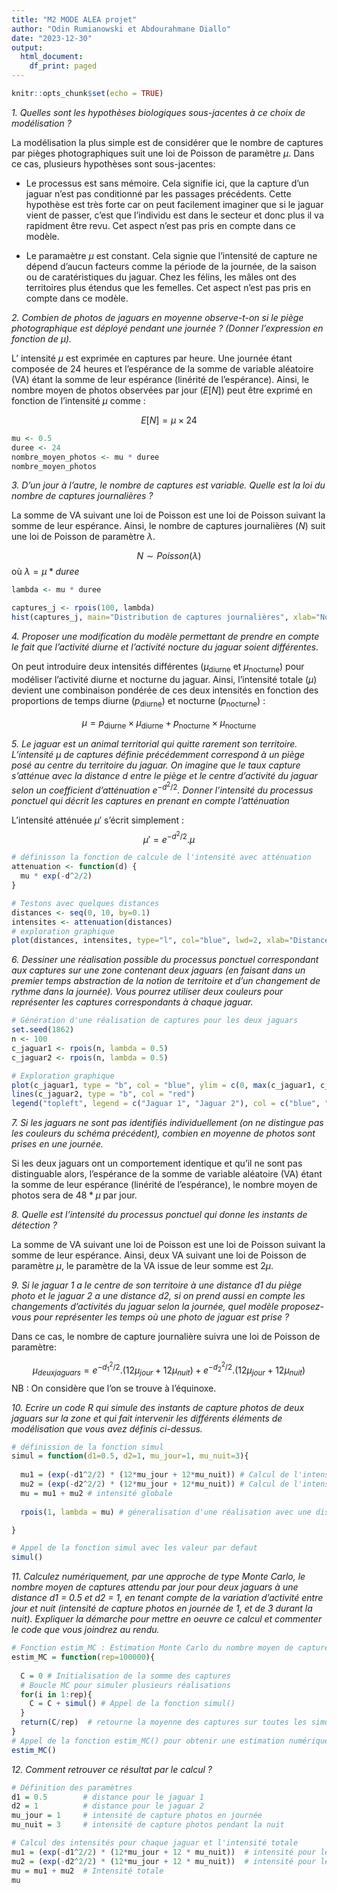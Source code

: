 ---
title: "M2 MODE ALEA projet"
author: "Odin Rumianowski et Abdourahmane Diallo"
date: "2023-12-30"
output:
  html_document:
    df_print: paged
---

```{r setup, include=FALSE}
knitr::opts_chunk$set(echo = TRUE)
```

*1. Quelles sont les hypothèses biologiques sous-jacentes à ce choix de modélisation ?*

La modélisation la plus simple est de considérer que le nombre de captures par pièges photographiques suit une loi de Poisson de paramètre $µ$. Dans ce cas, plusieurs hypothèses sont sous-jacentes:

- Le processus est sans mémoire. Cela signifie ici, que la capture d'un jaguar n'est pas conditionné par les passages précédents. Cette hypothèse est très forte car on peut facilement imaginer que si le jaguar vient de passer, c'est que l'individu est dans le secteur et donc plus il va rapidment être revu. Cet aspect n'est pas pris en compte dans ce modèle.

- Le paramaètre $µ$ est constant. Cela signie que l'intensité de capture ne dépend d'aucun facteurs comme la période de la journée, de la saison ou de caratéristiques du jaguar. Chez les félins, les mâles ont des territoires plus étendus que les femelles. Cet aspect n'est pas pris en compte dans ce modèle.

*2. Combien de photos de jaguars en moyenne observe-t-on si le piège photographique est déployé pendant une journée ? (Donner l’expression en fonction de µ). *

L' intensité $µ$ est exprimée en captures par heure. Une journée étant composée de 24 heures et l'espérance de la somme de variable aléatoire (VA) étant la somme de leur espérance (linérité de l'espérance). Ainsi, le nombre moyen de photos observées par jour ($E[N]$) peut être exprimé en fonction de l'intensité $\mu$ comme :

$$
E[N] = \mu \times \text{24}
$$
```{r}
mu <- 0.5  
duree <- 24  
nombre_moyen_photos <- mu * duree
nombre_moyen_photos
```

*3. D’un jour à l’autre, le nombre de captures est variable. Quelle est la loi du nombre de captures journalières ?*

La somme de VA suivant une loi de Poisson est une loi de Poisson suivant la somme de leur espérance. Ainsi, le nombre de captures journalières $(N)$ suit une loi de Poisson de paramètre $\lambda$.

$$N∼Poisson(λ)$$
où $λ = \mu * duree$

```{r}
lambda <- mu * duree

captures_j <- rpois(100, lambda)
hist(captures_j, main="Distribution de captures journalières", xlab="Nombre de captures", col="lightblue", border="black")

```


*4. Proposer une modification du modèle permettant de prendre en compte le fait que l’activité diurne et l’activité nocture du jaguar soient différentes.*

On peut introduire deux intensités différentes ($\mu_{\text{diurne}}$ et $\mu_{\text{nocturne}}$) pour modéliser l'activité diurne et nocturne du jaguar. Ainsi, l'intensité totale ($\mu$) devient une combinaison pondérée de ces deux intensités en fonction des proportions de temps diurne ($p_{\text{diurne}}$) et nocturne ($p_{\text{nocturne}}$) :

$$
\mu = p_{\text{diurne}} \times \mu_{\text{diurne}} + p_{\text{nocturne}} \times \mu_{\text{nocturne}}
$$

*5. Le jaguar est un animal territorial qui quitte rarement son territoire. L’intensité µ de captures définie précédemment correspond à un piège posé au centre du territoire du jaguar. On imagine que le taux capture s’atténue avec la distance d entre le piège et le centre d’activité du jaguar selon un coefficient d’atténuation* $e^{−d^2/2}$*. Donner l’intensité du processus ponctuel qui décrit les captures en prenant en compte l’atténuation *

L'intensité atténuée $µ'$ s'écrit simplement : 
$$µ' = e^{−d^2/2}.µ$$

```{r}
# définisson la fonction de calcule de l'intensité avec atténuation
attenuation <- function(d) {
  mu * exp(-d^2/2)
}

# Testons avec quelques distances
distances <- seq(0, 10, by=0.1)
intensites <- attenuation(distances)
# exploration graphique
plot(distances, intensites, type="l", col="blue", lwd=2, xlab="Distance", ylab="Intensité", main="Intensité du processus ponctuel avec atténuation avec µ = 0.5")

```



*6. Dessiner une réalisation possible du processus ponctuel correspondant aux captures sur une zone contenant deux jaguars (en faisant dans un premier temps abstraction de la notion de territoire et d’un changement de rythme dans la journée). Vous pourrez utiliser deux couleurs pour représenter les captures correspondants à chaque jaguar.*
```{r}
# Génération d'une réalisation de captures pour les deux jaguars
set.seed(1862)
n <- 100
c_jaguar1 <- rpois(n, lambda = 0.5)
c_jaguar2 <- rpois(n, lambda = 0.5)

# Exploration graphique
plot(c_jaguar1, type = "b", col = "blue", ylim = c(0, max(c_jaguar1, c_jaguar2)), xlab = "Instants de captures", ylab = "Nombre de captures", main = "Réalisation du processus ponctuel pour les deux jaguars")
lines(c_jaguar2, type = "b", col = "red")
legend("topleft", legend = c("Jaguar 1", "Jaguar 2"), col = c("blue", "red"), pch = 1)

```


*7. Si les jaguars ne sont pas identifiés individuellement (on ne distingue pas les couleurs du schéma précédent), combien en moyenne de photos sont prises en une journée.*

Si les deux jaguars ont un comportement identique et qu'il ne sont pas distinguable alors, l'espérance de la somme de variable aléatoire (VA) étant la somme de leur espérance (linérité de l'espérance), le nombre moyen de photos sera de $48*µ$ par jour.

*8. Quelle est l’intensité du processus ponctuel qui donne les instants de détection ?*

La somme de VA suivant une loi de Poisson est une loi de Poisson suivant la somme de leur espérance. Ainsi, deux VA suivant une loi de Poisson de paramètre $µ$, le paramètre de la VA issue de leur somme est $2µ$.

*9. Si le jaguar 1 a le centre de son territoire à une distance d1 du piège photo et le jaguar 2 a une distance d2, si on prend aussi en compte les changements d’activités du jaguar selon la journée, quel modèle proposez-vous pour représenter les temps où une photo de jaguar est prise ?*

Dans ce cas, le nombre de capture journalière suivra une loi de Poisson de paramètre:

$$ µ_{deux jaguars} = e^{−d_1^2/2}.(12 µ_{jour}+ 12µ_{nuit}) + e^{−d_2^2/2}.(12 µ_{jour}+ 12µ_{nuit}) $$
NB : On considère que l'on se trouve à l'équinoxe.

*10. Ecrire un code R qui simule des instants de capture photos de deux jaguars sur la zone et qui fait intervenir les différents éléments de modélisation que vous avez définis ci-dessus.*

```{r}
# définission de la fonction simul
simul = function(d1=0.5, d2=1, mu_jour=1, mu_nuit=3){
  
  mu1 = (exp(-d1^2/2) * (12*mu_jour + 12*mu_nuit)) # Calcul de l'intensité de µ1
  mu2 = (exp(-d2^2/2) * (12*mu_jour + 12*mu_nuit)) # Calcul de l'intensité de µ2
  mu = mu1 + mu2 # intensité globale
  
  rpois(1, lambda = mu) # géneralisation d'une réalisation avec une distribution de Poisson

}
```

```{r}
# Appel de la fonction simul avec les valeur par defaut
simul()
```


*11. Calculez numériquement, par une approche de type Monte Carlo, le nombre moyen de captures attendu par jour pour deux jaguars à une distance d1 = 0.5 et d2 = 1, en tenant compte de la variation d’activité entre jour et nuit (intensité de capture photos en journée de 1, et de 3 durant la nuit). Expliquer la démarche pour mettre en oeuvre ce calcul et commenter le code que vous joindrez au rendu.*


```{r}
# Fonction estim_MC : Estimation Monte Carlo du nombre moyen de captures par jour
estim_MC = function(rep=100000){
  
  C = 0 # Initialisation de la somme des captures
  # Boucle MC pour simuler plusieurs réalisations
  for(i in 1:rep){ 
    C = C + simul() # Appel de la fonction simul()
  }
  return(C/rep)  # retourne la moyenne des captures sur toutes les simulations
}
# Appel de la fonction estim_MC() pour obtenir une estimation numérique du nombre moyen de captures par jour 
estim_MC()


```



*12. Comment retrouver ce résultat par le calcul ?*

```{r}
# Définition des paramètres
d1 = 0.5        # distance pour le jaguar 1
d2 = 1          # distance pour le jaguar 2
mu_jour = 1     # intensité de capture photos en journée
mu_nuit = 3     # intensité de capture photos pendant la nuit

# Calcul des intensités pour chaque jaguar et l'intensité totale
mu1 = (exp(-d1^2/2) * (12*mu_jour + 12 * mu_nuit))  # intensité pour le jaguar 1
mu2 = (exp(-d2^2/2) * (12*mu_jour + 12 * mu_nuit))  # intensité pour le jaguar 2
mu = mu1 + mu2  # Intensité totale
mu

```

